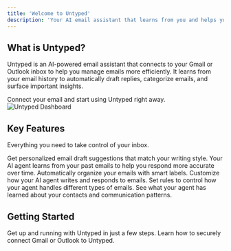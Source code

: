 ```yaml
---
title: 'Welcome to Untyped'
description: 'Your AI email assistant that learns from you and helps you stay on top of your inbox'
---
```


## What is Untyped?

Untyped is an AI-powered email assistant that connects to your Gmail or Outlook inbox to help you manage emails more efficiently. It learns from your email history to automatically draft replies, categorize emails, and surface important insights.

<Card title='Get started in minutes' icon='rocket' href='/quickstart' horizontal>
  Connect your email and start using Untyped right away.
</Card>

<Frame>
  <img src='/images/ui_home.png' alt='Untyped Dashboard' />
</Frame>

## Key Features

Everything you need to take control of your inbox.

<Columns cols={2}>
  <Card title='AI Email Drafting' icon='sparkles' href='/features/drafting'>
    Get personalized email draft suggestions that match your writing style.
  </Card>
  <Card title='Smart Agent' icon='robot' href='/features/agent'>
    Your AI agent learns from your past emails to help you respond more accurate over time.
  </Card>
  <Card title='Auto Categorization' icon='tags' href='/features/labels'>
    Automatically organize your emails with smart labels.
  </Card>
  <Card title='Prompt Editor' icon='wand-magic-sparkles' href='/features/prompt-editor'>
    Customize how your AI agent writes and responds to emails.
  </Card>
  <Card title='Custom Rules' icon='list-check' href='/features/rules'>
    Set rules to control how your agent handles different types of emails.
  </Card>
  <Card title='Knowledge Base' icon='brain' href='/features/knowledge'>
    See what your agent has learned about your contacts and communication patterns.
  </Card>
</Columns>

## Getting Started

<Columns cols={2}>
  <Card title='Quick Start' icon='gauge-high' href='/quickstart'>
    Get up and running with Untyped in just a few steps.
  </Card>
  <Card title='Connect Your Email' icon='envelope' href='/connecting-email'>
    Learn how to securely connect Gmail or Outlook to Untyped.
  </Card>
</Columns>
